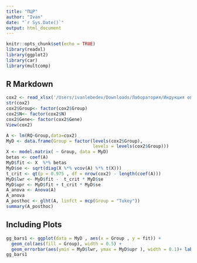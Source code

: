 ```yaml
---
title: "ПЦР"
author: "Ivan"
date: "`r Sys.Date()`"
output: html_document
---
```


```r
knitr::opts_chunk$set(echo = TRUE)
library(readxl)
library(ggplot2)
library(car)
library(multcomp)
```

## R Markdown

```r
cox2 <- read_xlsx('/Users/ivanlebedev/Downloads/Лаборатория/Индукция овуляции 2023/ПЦР индукция овуляции.06.23.xlsx', sheet = 5, col_names = TRUE)
str(cox2)
cox2$Group<- factor(cox2$Group)
cox2$N<- factor(cox2$N)
cox2$Gene<- factor(cox2$Gene)
View(cox2)

A <- lm(RQ~Group,data=cox2)
MyD <- data.frame(Group = factor(levels(cox2$Group),
                                 levels = levels(cox2$Group)))
X <- model.matrix( ~ Group, data = MyD)
betas <- coef(A)
MyD$fit <- X  %*% betas
MyD$se <- sqrt(diag(X %*% vcov(A) %*% t(X)))
t_crit <- qt(p = 0.975 , df = nrow(cox2) - length(coef(A)))
MyD$lwr <- MyD$fit -  t_crit * MyD$se
MyD$upr <- MyD$fit + t_crit * MyD$se
A_anova <- Anova(A)
A_anova
A_posthoc <- glht(A, linfct = mcp(Group = "Tukey"))
summary(A_posthoc)
```

## Including Plots

```r
gg_bars1 <- ggplot(data = MyD , aes(x = Group , y = fit)) +
  geom_col(aes(fill = Group), width = 0.5) +
  geom_errorbar(aes(ymin = MyD$lwr, ymax = MyD$upr ), width = 0.1)+ labs(x = "Group", y = "RQ", title = "Cox2")
gg_bars1
```

